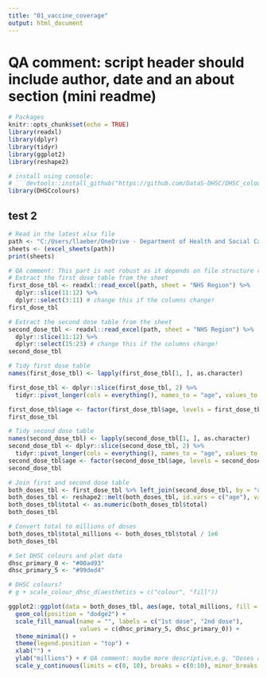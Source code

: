```yaml
---
title: "01_vaccine_coverage"
output: html_document
---
```

# QA comment: script header should include author, date and an about section (mini readme)
```r
# Packages
knitr::opts_chunk$set(echo = TRUE)
library(readxl)
library(dplyr)
library(tidyr)
library(ggplot2)
library(reshape2)

# install using console: 
# ```devtools::install_github("https://github.com/DataS-DHSC/DHSC_colours")```
library(DHSCcolours)
```

## test 2
```r
# Read in the latest xlsx file
path <- "C:/Users/llaeber/OneDrive - Department of Health and Social Care/Documents/R Projects/stats-to-powerpoint-rap/COVID-19-weekly-announced-vaccinations-29-April-2021-.xlsx"
sheets <- (excel_sheets(path))
print(sheets)
```

```r
# QA comment: This part is not robust as it depends on file structure remaining unchanged, so I would add extra comments on what this chunk is supposed to do (e.g. keep two rows that contain the age brackets and the associated 'total' figures for 1st dose). Optional: could include test to see that first age category starts with "under" and last ends with"+"
# Extract the first dose table from the sheet
first_dose_tbl <- readxl::read_excel(path, sheet = "NHS Region") %>% 
  dplyr::slice(11:12) %>% 
  dplyr::select(3:11) # change this if the columns change!
first_dose_tbl
```

```r
# Extract the second dose table from the sheet
second_dose_tbl <- readxl::read_excel(path, sheet = "NHS Region") %>% 
  dplyr::slice(11:12) %>% 
  dplyr::select(15:23) # change this if the columns change!
second_dose_tbl
```

```r
# Tidy first dose table
names(first_dose_tbl) <- lapply(first_dose_tbl[1, ], as.character)

first_dose_tbl <- dplyr::slice(first_dose_tbl, 2) %>% 
  tidyr::pivot_longer(cols = everything(), names_to = "age", values_to = "first_dose")

first_dose_tbl$age <- factor(first_dose_tbl$age, levels = first_dose_tbl$age) # lock in factor level order
first_dose_tbl
```

```r
# Tidy second dose table
names(second_dose_tbl) <- lapply(second_dose_tbl[1, ], as.character)
second_dose_tbl <- dplyr::slice(second_dose_tbl, 2) %>% 
  tidyr::pivot_longer(cols = everything(), names_to = "age", values_to = "second_dose")
second_dose_tbl$age <- factor(second_dose_tbl$age, levels = second_dose_tbl$age) # lock in factor level order
second_dose_tbl
```

```r
# Join first and second dose table
both_doses_tbl <- first_dose_tbl %>% left_join(second_dose_tbl, by = "age")
both_doses_tbl <- reshape2::melt(both_doses_tbl, id.vars = c("age"), variable.name = "dose", value.name = "total")
both_doses_tbl$total <- as.numeric(both_doses_tbl$total)
both_doses_tbl
```
```r
# Convert total to millions of doses
both_doses_tbl$total_millions <- both_doses_tbl$total / 1e6
both_doses_tbl
```

```r
# Set DHSC colours and plot data
dhsc_primary_0 <- "#00ad93"
dhsc_primary_5 <- "#99ded4"

# DHSC colours?
# g + scale_colour_dhsc_d(aesthetics = c("colour", "fill"))

ggplot2::ggplot(data = both_doses_tbl, aes(age, total_millions, fill = dose)) + 
  geom_col(position = "dodge2") + 
  scale_fill_manual(name = "", labels = c("1st dose", "2nd dose"), 
                    values = c(dhsc_primary_5, dhsc_primary_0)) + 
  theme_minimal() + 
  theme(legend.position = "top") + 
  xlab("") + 
  ylab("millions") + # QA comment: maybe more descriptive,e.g. "Doses administered (mio)"
  scale_y_continuous(limits = c(0, 10), breaks = c(0:10), minor_breaks = NULL)
```

